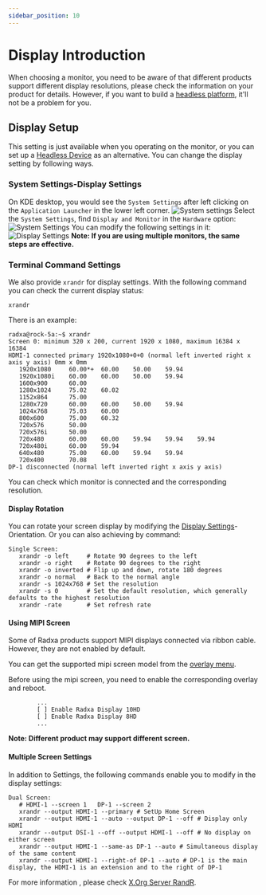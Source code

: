 ```yaml
---
sidebar_position: 10
---
```


# Display Introduction

When choosing a monitor, you need to be aware of that different products support different display resolutions, please check the information on your product for details.
However, if you want to build a [headless platform](headless), it'll not be a problem for you.

## Display Setup

This setting is just available when you operating on the monitor, or you can set up a [Headless Device](headless) as an alternative. You can change the display setting by following ways.

### System Settings-Display Settings

On KDE desktop, you would see the `System Settings` after left clicking on the `Application Launcher` in the lower left corner.
![System settings](/img/configuration/start_sys_setting.webp)
Select the `System Settings`, find `Display and Monitor` in the `Hardware` option:
![System Settings](/img/configuration/system_setting.webp)
You can modify the following settings in it:
![Display Settings](/img/configuration/display_setting.webp)
**Note: If you are using multiple monitors, the same steps are effective.**

### Terminal Command Settings

We also provide `xrandr` for display settings.
With the following command you can check the current display status:

```
xrandr
```

There is an example:

```
radxa@rock-5a:~$ xrandr
Screen 0: minimum 320 x 200, current 1920 x 1080, maximum 16384 x 16384
HDMI-1 connected primary 1920x1080+0+0 (normal left inverted right x axis y axis) 0mm x 0mm
   1920x1080     60.00*+  60.00    50.00    59.94
   1920x1080i    60.00    60.00    50.00    59.94
   1600x900      60.00
   1280x1024     75.02    60.02
   1152x864      75.00
   1280x720      60.00    60.00    50.00    59.94
   1024x768      75.03    60.00
   800x600       75.00    60.32
   720x576       50.00
   720x576i      50.00
   720x480       60.00    60.00    59.94    59.94    59.94
   720x480i      60.00    59.94
   640x480       75.00    60.00    59.94    59.94
   720x400       70.08
DP-1 disconnected (normal left inverted right x axis y axis)
```

You can check which monitor is connected and the corresponding resolution.

#### Display Rotation

You can rotate your screen display by modifying the [Display Settings](display#system-settings-display-settings)-Orientation.
Or you can also achieving by command:

```
Single Screen:
   xrandr -o left     # Rotate 90 degrees to the left
   xrandr -o right    # Rotate 90 degrees to the right
   xrandr -o inverted # Flip up and down, rotate 180 degrees
   xrandr -o normal   # Back to the normal angle
   xrandr -s 1024x768 # Set the resolution
   xrandr -s 0        # Set the default resolution, which generally defaults to the highest resolution
   xrandr -rate       # Set refresh rate
```

#### Using MIPI Screen

Some of Radxa products support MIPI displays connected via ribbon cable. However, they are not enabled by default.

You can get the supported mipi screen model from the [overlay menu](/radxa-os/rsetup/devicetree#how-to-enable-an-overlay).

Before using the mipi screen, you need to enable the corresponding overlay and reboot.

```
        ...
        [ ] Enable Radxa Display 10HD
        [ ] Enable Radxa Display 8HD
        ...
```

**Note: Different product may support different screen.**

#### Multiple Screen Settings

In addition to Settings, the following commands enable you to modify in the display settings:

```
Dual Screen:
   # HDMI-1 --screen 1   DP-1 --screen 2
   xrandr --output HDMI-1 --primary # SetUp Home Screen
   xrandr --output HDMI-1 --auto --output DP-1 --off # Display only HDMI
   xrandr --output DSI-1 --off --output HDMI-1 --off # No display on either screen
   xrandr --output HDMI-1 --same-as DP-1 --auto # Simultaneous display of the same content
   xrandr --output HDMI-1 --right-of DP-1 --auto # DP-1 is the main display, the HDMI-1 is an extension and to the right of DP-1
```

For more information , please check [X.Org Server RandR](https://en.wikipedia.org/wiki/X.Org_Server#Other_DDX_components).
